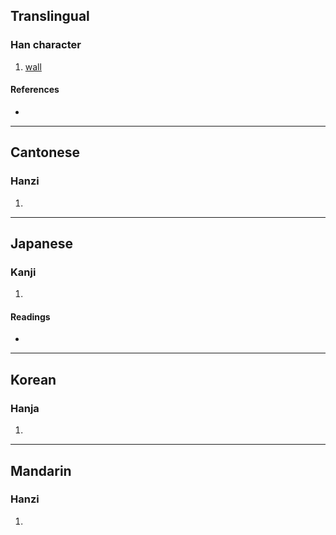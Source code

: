 {{character info}}
==Translingual==

===Han character===
{{Han char|rn=53|rad=广|as=13|sn=16|four=00261|canj=IGOW|ids=⿸广嗇}}

# [[wall]]

====References====
* {{Han ref|kx=0351.150|dkj=09509|dj=0664.170|hdz=20905.030|uh=5EE7|ud=24295|bh=E970|bd=59760}}

----

==Cantonese==

===Hanzi===
{{yue-hanzi|jyut=[[coeng4]]|y=cheung4}}

# {{rfdef|yue|sort=广13}}

----

==Japanese==

===Kanji===
{{ja-kanji|grade=|rs=广13}}

# {{rfdef|ja|sort=广13}}

====Readings====
* {{ja-readings|on=[[しゃう]] (shau), [[ざう]] (zau)|kun=}}

----

==Korean==

===Hanja===
{{ko-hanja|hangeul=장|rv=jang|mr=chang}}

# {{rfdef|ko|sort=广13}}

----

==Mandarin==

===Hanzi===
{{cmn-hanzi|pin=[[qiáng]] ([[qiang2]])|wg=ch'iang<sup>2</sup>}}

# {{rfdef|cmn|sort=广13}}